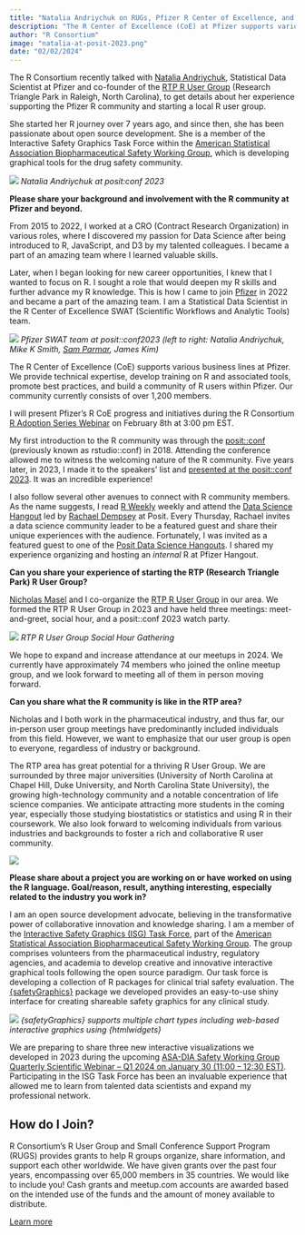 ```yaml
---
title: "Natalia Andriychuk on RUGs, Pfizer R Center of Excellence, and Open Source Projects: Fostering R Communities Inside and Out"
description: "The R Center of Excellence (CoE) at Pfizer supports various business lines at Pfizer, providing technical expertise, training on R and associated tools, promoting best practices, and building a community of R users within Pfizer. The R community in Pfizer currently consists of over 1,200 members."
author: "R Consortium"
image: "natalia-at-posit-2023.png"
date: "02/02/2024"
---
```


The R Consortium recently talked with [Natalia Andriychuk](https://www.linkedin.com/in/natalia-andriychuk-0209b1ba/), Statistical Data Scientist at Pfizer and co-founder of the [RTP R User Group](https://www.meetup.com/rtp-r-user-group/) (Research Triangle Park in Raleigh, North Carolina), to get details about her experience supporting the Pfizer R community and starting a local R user group. 

She started her R journey over 7 years ago, and since then, she has been passionate about open source development. She is a member of the Interactive Safety Graphics Task Force within the [American Statistical Association Biopharmaceutical Safety Working Group](https://community.amstat.org/biop/workinggroups/safety-home), which is developing graphical tools for the drug safety community. 

![](images/natalia-at-posit-2024.png)
_Natalia Andriychuk at posit:conf 2023_

**Please share your background and involvement with the R community at Pfizer and beyond.**

From 2015 to 2022, I worked at a CRO (Contract Research Organization) in various roles, where I discovered my passion for Data Science after being introduced to R, JavaScript, and D3 by my talented colleagues. I became a part of an amazing team where I learned valuable skills.

Later, when I began looking for new career opportunities, I knew that I wanted to focus on R. I sought a role that would deepen my R skills and further advance my R knowledge. This is how I came to join [Pfizer](https://www.pfizer.com/) in 2022 and became a part of the amazing team. I am a Statistical Data Scientist in the R Center of Excellence SWAT (Scientific Workflows and Analytic Tools) team.

![](images/pfizer-swat-posit-2023.png)
_Pfizer SWAT team at posit::conf2023 (left to right: Natalia Andriychuk, Mike K Smith, [Sam Parmar](https://www.r-consortium.org/blog/2023/11/13/dive-into-r-collaborate-with-the-indy-userr-group-as-a-newsletter-contributor), James Kim)_

The R Center of Excellence (CoE) supports various business lines at Pfizer. We provide technical expertise, develop training on R and associated tools, promote best practices, and build a community of R users within Pfizer. Our community currently consists of over 1,200 members. 

I will present Pfizer’s R CoE progress and initiatives during the R Consortium [R Adoption Series Webinar](https://www.r-consortium.org/webinars) on February 8th at 3:00 pm EST. 

My first introduction to the R community was through the [posit::conf](https://posit.co/conference/) (previously known as rstudio::conf) in 2018. Attending the conference allowed me to witness the welcoming nature of the R community. Five years later, in 2023, I made it to the speakers’ list and [presented at the posit::conf 2023](https://www.youtube.com/watch?v=OvKPTPqflKQRlQA). It was an incredible experience!

I also follow several other avenues to connect with R community members. As the name suggests, I read [R Weekly](https://rweekly.org/) weekly and attend the [Data Science Hangout](https://posit.co/data-science-hangout/) led by [Rachael Dempsey](https://www.linkedin.com/search/results/all/?fetchDeterministicClustersOnly=true&heroEntityKey=urn%3Ali%3Afsd_profile%3AACoAAAadYdgBJUxkekNf4vIA9ZSbwU207G8aVxw&keywords=rachael%20dempsey&origin=RICH_QUERY_SUGGESTION&position=0&searchId=bfbaff7c-0b3f-48c0-8512-726bc2e316e9&sid=%3A%3As&spellCorrectionEnabled=false) at Posit. Every Thursday, Rachael invites a data science community leader to be a featured guest and share their unique experiences with the audience. Fortunately, I was invited as a featured guest to one of the [Posit Data Science Hangouts](https://www.youtube.com/watch?v=XpNwVWvRlQA). I shared my experience organizing and hosting an _internal_ R at Pfizer Hangout. 

**Can you share your experience of starting the RTP (Research Triangle Park) R User Group?**

[Nicholas Masel](https://www.linkedin.com/in/nicholasmasel/) and I co-organize the [RTP R User Group](https://www.meetup.com/rtp-r-user-group/) in our area. We formed the RTP R User Group in 2023 and have held three meetings‌: meet-and-greet, social hour, and a posit::conf 2023 watch party. 

![](images/rtp-user-group.jpg)
_RTP R User Group Social Hour Gathering_

We hope to expand and increase attendance at our meetups in 2024. We currently have approximately 74 members who joined the online meetup group, and we look forward to meeting all of them in person moving forward. 

**Can you share what the R community is like in the RTP area? **

Nicholas and I both work in the pharmaceutical industry, and thus far, our in-person user group meetings have predominantly included individuals from this field. However, we want to emphasize that our user group is open to everyone, regardless of industry or background. 

The RTP area has great potential for a thriving R User Group. We are surrounded by three major universities (University of North Carolina at Chapel Hill, Duke University, and North Carolina State University), the growing high-technology community and a notable concentration of life science companies. We anticipate attracting more students in the coming year, especially those studying biostatistics or statistics and using R in their coursework. We also look forward to welcoming individuals from various industries and backgrounds to foster a rich and collaborative R user community.

![](images/rtp-user-group2.jpg)

**Please share about a project you are working on or have worked on using the R language. Goal/reason, result, anything interesting, especially related to the industry you work in?**

I am an open source development advocate, believing in the transformative power of collaborative innovation and knowledge sharing. I am a member of the [Interactive Safety Graphics (ISG) Task Force](https://safetygraphics.github.io/), part of the [American Statistical Association Biopharmaceutical Safety Working Group](https://community.amstat.org/biop/workinggroups/safety-home). The group comprises volunteers from the pharmaceutical industry, regulatory agencies, and academia to develop creative and innovative interactive graphical tools following the open source paradigm. Our task force is developing a collection of R packages for clinical trial safety evaluation. The [{safetyGraphics}](https://github.com/SafetyGraphics/SafetyGraphics/wiki/Intro) package we developed provides an easy-to-use shiny interface for creating shareable safety graphics for any clinical study. 

![](images/safetygraphics-r-project.png)
_{safetyGraphics} supports multiple chart types including web-based interactive graphics using {htmlwidgets}_

We are preparing to share three new interactive visualizations we developed in 2023 during the upcoming [ASA-DIA Safety Working Group Quarterly Scientific Webinar – Q1 2024 on January 30 (11:00 – 12:30 EST)](https://www.linkedin.com/posts/wei-michelle-zhang-47119356_quarterly-scientific-webinar-q1-2024-activity-7150818020167221249-6Ahv?utm_source=share&utm_medium=member_desktop). Participating in the ISG Task Force has been an invaluable experience that allowed me to learn from talented data scientists and expand my professional network. 

## How do I Join?

R Consortium’s R User Group and Small Conference Support Program (RUGS) provides grants to help R groups organize, share information, and support each other worldwide. We have given grants over the past four years, encompassing over 65,000 members in 35 countries. We would like to include you! Cash grants and meetup.com accounts are awarded based on the intended use of the funds and the amount of money available to distribute.

[Learn more](../../all-projects/rugsprogram.qmd)